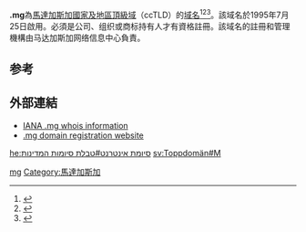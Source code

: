 '''.mg'''為[[马达加斯加|馬達加斯加]][[國家及地區頂級域|國家及地區頂級域]]（ccTLD）的[[域名|域名]]<ref>{{Cite book|title=常用电脑词语速查手册|last=何弘主编|first=|publisher=西安：西安出版社|year=2000|isbn=7-80594-644-2|location=|pages=201-202}}</ref><ref>{{Cite book|title=英德汉广播电视技术词典|last=（德）赫伯特·蒂尔曼（Herbert Tillmann）编；梁瑛等译|first=|publisher=北京：中国广播电视出版社|year=2002|isbn=7-5043-3793-5|location=|pages=440-442}}</ref><ref>{{Cite book|title=大学计算机基础|last=刘丕娥主编|first=|publisher=哈尔滨：哈尔滨工业大学出版社|year=2010|isbn=978-7-5603-3056-3|location=|pages=342-345}}</ref>。該域名於1995年7月25日啟用。必須是公司、组织或商标持有人才有資格註冊。該域名的註冊和管理機構由马达加斯加网络信息中心負責。

== 参考 ==
{{reflist}}

== 外部連結 ==
* [http://www.iana.org/root-whois/mg.htm IANA .mg whois information]{{Wayback|url=http://www.iana.org/root-whois/mg.htm |date=20080907140434 }}
* [https://web.archive.org/web/20131022060639/https://www.nic.mg/ .mg domain registration website]

{{Internet-stub}}

{{CcTLD}}

[[Category:國家及地區頂級域|mg]]
[[Category:馬達加斯加|Category:馬達加斯加]]

[[he:סיומת_אינטרנט#טבלת_סיומות_המדינות|he:סיומת אינטרנט#טבלת סיומות המדינות]]
[[sv:Toppdomän#M|sv:Toppdomän#M]]